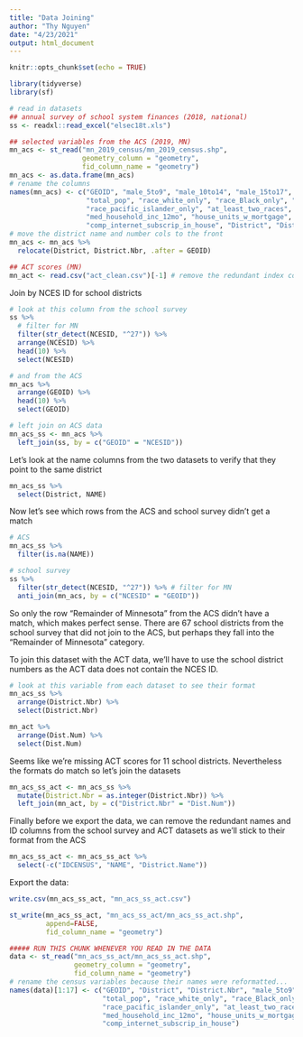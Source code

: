 ```yaml
---
title: "Data Joining"
author: "Thy Nguyen"
date: "4/23/2021"
output: html_document
---
```


```r
knitr::opts_chunk$set(echo = TRUE)
```

```r
library(tidyverse)
library(sf)
```

```r
# read in datasets
## annual survey of school system finances (2018, national)
ss <- readxl::read_excel("elsec18t.xls")

## selected variables from the ACS (2019, MN)
mn_acs <- st_read("mn_2019_census/mn_2019_census.shp", 
                  geometry_column = "geometry", 
                  fid_column_name = "geometry")
mn_acs <- as.data.frame(mn_acs)
# rename the columns
names(mn_acs) <- c("GEOID", "male_5to9", "male_10to14", "male_15to17",
                   "total_pop", "race_white_only", "race_Black_only", "race_Asian_only",
                   "race_pacific_islander_only", "at_least_two_races", "SSI_pubassist_foodstamps",
                   "med_household_inc_12mo", "house_units_w_mortgage", "med_gross_rent",
                   "comp_internet_subscrip_in_house", "District", "District.Nbr", "geometry")
# move the district name and number cols to the front
mn_acs <- mn_acs %>%
  relocate(District, District.Nbr, .after = GEOID)

## ACT scores (MN)
mn_act <- read.csv("act_clean.csv")[-1] # remove the redundant index column created when reading by csv
```

Join by NCES ID for school districts

```r
# look at this column from the school survey
ss %>%
  # filter for MN 
  filter(str_detect(NCESID, "^27")) %>%
  arrange(NCESID) %>%
  head(10) %>%
  select(NCESID)

# and from the ACS
mn_acs %>%
  arrange(GEOID) %>%
  head(10) %>%
  select(GEOID)
```

```r
# left join on ACS data
mn_acs_ss <- mn_acs %>%
  left_join(ss, by = c("GEOID" = "NCESID"))
```

Let's look at the name columns from the two datasets to verify that they point to the same district

```r
mn_acs_ss %>%
  select(District, NAME)
```

Now let's see which rows from the ACS and school survey didn't get a match

```r
# ACS
mn_acs_ss %>%
  filter(is.na(NAME))

# school survey
ss %>%
  filter(str_detect(NCESID, "^27")) %>% # filter for MN
  anti_join(mn_acs, by = c("NCESID" = "GEOID"))
```

So only the row "Remainder of Minnesota" from the ACS didn't have a match, which makes perfect sense. There are 67 school districts from the school survey that did not join to the ACS, but perhaps they fall into the "Remainder of Minnesota" category.

To join this dataset with the ACT data, we'll have to use the school district numbers as the ACT data does not contain the NCES ID.

```r
# look at this variable from each dataset to see their format
mn_acs_ss %>%
  arrange(District.Nbr) %>%
  select(District.Nbr)

mn_act %>%
  arrange(Dist.Num) %>%
  select(Dist.Num)
```

Seems like we're missing ACT scores for 11 school districts. Nevertheless the formats do match so let's join the datasets

```r
mn_acs_ss_act <- mn_acs_ss %>%
  mutate(District.Nbr = as.integer(District.Nbr)) %>%
  left_join(mn_act, by = c("District.Nbr" = "Dist.Num"))
```

Finally before we export the data, we can remove the redundant names and ID columns from the school survey and ACT datasets as we'll stick to their format from the ACS

```r
mn_acs_ss_act <- mn_acs_ss_act %>%
  select(-c("IDCENSUS", "NAME", "District.Name"))
```

Export the data:

```r
write.csv(mn_acs_ss_act, "mn_acs_ss_act.csv")
```

```r
st_write(mn_acs_ss_act, "mn_acs_ss_act/mn_acs_ss_act.shp", 
         append=FALSE, 
         fid_column_name = "geometry")
```

```r
##### RUN THIS CHUNK WHENEVER YOU READ IN THE DATA
data <- st_read("mn_acs_ss_act/mn_acs_ss_act.shp",
                geometry_column = "geometry",
                fid_column_name = "geometry")
# rename the census variables because their names were reformatted...
names(data)[1:17] <- c("GEOID", "District", "District.Nbr", "male_5to9", "male_10to14", "male_15to17",
                       "total_pop", "race_white_only", "race_Black_only", "race_Asian_only",
                       "race_pacific_islander_only", "at_least_two_races", "SSI_pubassist_foodstamps",
                       "med_household_inc_12mo", "house_units_w_mortgage", "med_gross_rent",
                       "comp_internet_subscrip_in_house")
```

